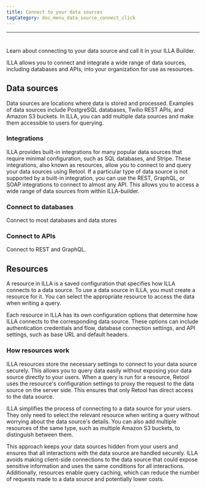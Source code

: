 ```yaml
---
title: Connect to your data sources
tagCategory: doc_menu_data_source_connect_click
---
```

---

# <Heading hidden>Connect to your data sources （Action)</Heading>

Learn about connecting to your data source and call it in your ILLA Builder.

ILLA allows you to connect and integrate a wide range of data sources, including databases and APIs, into your organization for use as resources.

## Data sources

Data sources are locations where data is stored and processed. Examples of data sources include PostgreSQL databases, Twilio REST APIs, and Amazon S3 buckets. In ILLA, you can add multiple data sources and make them accessible to users for querying.

### Integrations

ILLA provides built-in integrations for many popular data sources that require minimal configuration, such as SQL databases, and Stripe. These integrations, also known as resources, allow you to connect to and query your data sources using Retool. If a particular type of data source is not supported by a built-in integration, you can use the REST, GraphQL, or SOAP integrations to connect to almost any API. This allows you to access a wide range of data sources from within ILLA-builder.

### Connect to databases

Connect to most databases and data stores

### Connect to APIs

Connect to REST and GraphQL.

## Resources

A resource in ILLA is a saved configuration that specifies how ILLA connects to a data source. To use a data source in ILLA, you must create a resource for it. You can select the appropriate resource to access the data when writing a query.

Each resource in ILLA has its own configuration options that determine how ILLA connects to the corresponding data source. These options can include authentication credentials and flow, database connection settings, and API settings, such as base URL and default headers.

### How resources work

ILLA resources store the necessary settings to connect to your data source securely. This allows you to query data easily without exposing your data source directly to your users. When a query is run for a resource, Retool uses the resource's configuration settings to proxy the request to the data source on the server side. This ensures that only Retool has direct access to the data source.

ILLA simplifies the process of connecting to a data source for your users. They only need to select the relevant resource when writing a query without worrying about the data source's details. You can also add multiple resources of the same type, such as multiple Amazon S3 buckets, to distinguish between them.

This approach keeps your data sources hidden from your users and ensures that all interactions with the data source are handled securely. ILLA avoids making client-side connections to the data source that could expose sensitive information and uses the same conditions for all interactions. Additionally, resources enable query caching, which can reduce the number of requests made to a data source and potentially lower costs.
